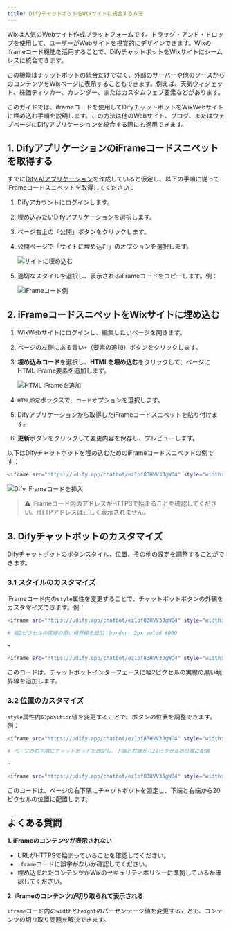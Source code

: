 ```yaml
---
title: DifyチャットボットをWixサイトに統合する方法
---
```



Wixは人気のWebサイト作成プラットフォームです。ドラッグ・アンド・ドロップを使用して、ユーザーがWebサイトを視覚的にデザインできます。Wixのiframeコード機能を活用することで、DifyチャットボットをWixサイトにシームレスに統合できます。

この機能はチャットボットの統合だけでなく、外部のサーバーや他のソースからのコンテンツをWixページに表示することもできます。例えば、天気ウィジェット、株価ティッカー、カレンダー、またはカスタムウェブ要素などがあります。

このガイドでは、iframeコードを使用してDifyチャットボットをWixWebサイトに埋め込む手順を説明します。この方法は他のWebサイト、ブログ、またはウェブページにDifyアプリケーションを統合する際にも適用できます。

## 1. DifyアプリケーションのiFrameコードスニペットを取得する

すでに[Dify AIアプリケーション](/ja-jp/guides/application-orchestrate/creating-an-application)を作成していると仮定し、以下の手順に従ってiFrameコードスニペットを取得してください：

1. Difyアカウントにログインします。
2. 埋め込みたいDifyアプリケーションを選択します。
3. ページ右上の「公開」ボタンをクリックします。
4.  公開ページで「サイトに埋め込む」のオプションを選択します。

    ![サイトに埋め込む](https://assets-docs.dify.ai/dify-enterprise-mintlify/jp/learn-more/use-cases/238daf21d6632d7d20cc9a6b882194f9.png)
5.  適切なスタイルを選択し、表示されるiFrameコードをコピーします。例：

    ![iFrameコード例](https://assets-docs.dify.ai/dify-enterprise-mintlify/jp/learn-more/use-cases/ebab9e1f734d80e793db3675a46099fb.png)

## 2. iFrameコードスニペットをWixサイトに埋め込む

1. WixWebサイトにログインし、編集したいページを開きます。
2. ページの左側にある青い`+`（要素の追加）ボタンをクリックします。
3.  **埋め込みコード**を選択し、**HTMLを埋め込む**をクリックして、ページにHTML iFrame要素を追加します。

    ![HTML iFrameを追加](https://assets-docs.dify.ai/dify-enterprise-mintlify/jp/learn-more/use-cases/43b79d103da8beb69619e8f122609b89.png)
4. `HTML設定`ボックスで、`コード`オプションを選択します。
5. Difyアプリケーションから取得したiFrameコードスニペットを貼り付けます。
6. **更新**ボタンをクリックして変更内容を保存し、プレビューします。

以下はDifyチャットボットを埋め込むためのiFrameコードスニペットの例です：

```bash
<iframe src="https://udify.app/chatbot/ez1pf83HVV3JgWO4" style="width: 100%; height: 100%; min-height: 700px" frameborder="0" allow="microphone"></iframe>
```

![Dify iFrameコードを挿入](https://assets-docs.dify.ai/dify-enterprise-mintlify/jp/learn-more/use-cases/fb257be087645aaa5eb2ae01a4a15d8d.png)

> ⚠️ iFrameコード内のアドレスがHTTPSで始まることを確認してください。HTTPアドレスは正しく表示されません。

## 3. Difyチャットボットのカスタマイズ

Difyチャットボットのボタンスタイル、位置、その他の設定を調整することができます。

### 3.1 スタイルのカスタマイズ

iFrameコード内の`style`属性を変更することで、チャットボットボタンの外観をカスタマイズできます。例：

```bash
<iframe src="https://udify.app/chatbot/ez1pf83HVV3JgWO4" style="width: 100%; height: 100%; min-height: 700px" frameborder="0" allow="microphone"></iframe>

# 幅2ピクセルの実線の黒い境界線を追加：border: 2px solid #000

→

<iframe src="https://udify.app/chatbot/ez1pf83HVV3JgWO4" style="width: 80%; height: 80%; min-height: 500px; border: 2px solid #000;" frameborder="0" allow="microphone"></iframe>
```

このコードは、チャットボットインターフェースに幅2ピクセルの実線の黒い境界線を追加します。

### 3.2 位置のカスタマイズ

`style`属性内の`position`値を変更することで、ボタンの位置を調整できます。例：

```bash
<iframe src="https://udify.app/chatbot/ez1pf83HVV3JgWO4" style="width: 100%; height: 100%; min-height: 700px" frameborder="0" allow="microphone"></iframe>

# ページの右下隅にチャットボットを固定し、下端と右端から20ピクセルの位置に配置

→

<iframe src="https://udify.app/chatbot/ez1pf83HVV3JgWO4" style="width: 100%; height: 100%; min-height: 700px; position: fixed; bottom: 20px; right: 20px;" frameborder="0" allow="microphone"></iframe>
```

このコードは、ページの右下隅にチャットボットを固定し、下端と右端から20ピクセルの位置に配置します。

## よくある質問

**1. iFrameのコンテンツが表示されない**

* URLがHTTPSで始まっていることを確認してください。
* `iframe`コードに誤字がないか確認してください。
* 埋め込まれたコンテンツがWixのセキュリティポリシーに準拠しているか確認してください。

**2. iFrameのコンテンツが切り取られて表示される**

`iframe`コード内の`width`と`height`のパーセンテージ値を変更することで、コンテンツの切り取り問題を解決できます。
